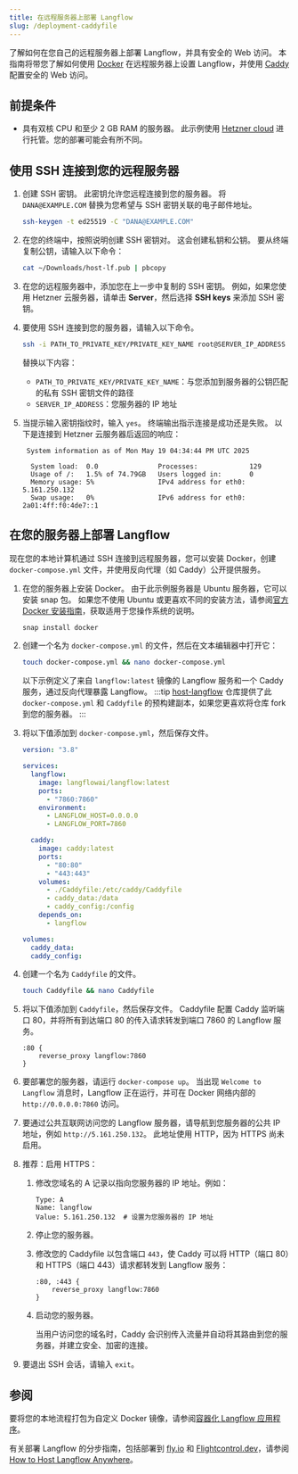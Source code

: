 ```yaml
---
title: 在远程服务器上部署 Langflow
slug: /deployment-caddyfile
---
```


了解如何在您自己的远程服务器上部署 Langflow，并具有安全的 Web 访问。
本指南将带您了解如何使用 [Docker](https://docs.docker.com/) 在远程服务器上设置 Langflow，并使用 [Caddy](https://caddyserver.com/docs/) 配置安全的 Web 访问。

## 前提条件

* 具有双核 CPU 和至少 2 GB RAM 的服务器。
此示例使用 [Hetzner cloud](https://www.hetzner.com/) 进行托管。您的部署可能会有所不同。

## 使用 SSH 连接到您的远程服务器

1. 创建 SSH 密钥。
此密钥允许您远程连接到您的服务器。
将 `DANA@EXAMPLE.COM` 替换为您希望与 SSH 密钥关联的电子邮件地址。
    ```bash
    ssh-keygen -t ed25519 -C "DANA@EXAMPLE.COM"
    ```

2. 在您的终端中，按照说明创建 SSH 密钥对。
这会创建私钥和公钥。
要从终端复制公钥，请输入以下命令：
    ```bash
    cat ~/Downloads/host-lf.pub | pbcopy
    ```
3. 在您的远程服务器中，添加您在上一步中复制的 SSH 密钥。
例如，如果您使用 Hetzner 云服务器，请单击 **Server**，然后选择 **SSH keys** 来添加 SSH 密钥。
4. 要使用 SSH 连接到您的服务器，请输入以下命令。
    ```bash
    ssh -i PATH_TO_PRIVATE_KEY/PRIVATE_KEY_NAME root@SERVER_IP_ADDRESS
    ```

    替换以下内容：
    * `PATH_TO_PRIVATE_KEY/PRIVATE_KEY_NAME`：与您添加到服务器的公钥匹配的私有 SSH 密钥文件的路径
    * `SERVER_IP_ADDRESS`：您服务器的 IP 地址
5. 当提示输入密钥指纹时，输入 `yes`。
终端输出指示连接是成功还是失败。
以下是连接到 Hetzner 云服务器后返回的响应：
    ```text
     System information as of Mon May 19 04:34:44 PM UTC 2025

      System load:  0.0               Processes:             129
      Usage of /:   1.5% of 74.79GB   Users logged in:       0
      Memory usage: 5%                IPv4 address for eth0: 5.161.250.132
      Swap usage:   0%                IPv6 address for eth0: 2a01:4ff:f0:4de7::1
    ```

## 在您的服务器上部署 Langflow

现在您的本地计算机通过 SSH 连接到远程服务器，您可以安装 Docker，创建 `docker-compose.yml` 文件，并使用反向代理（如 Caddy）公开提供服务。

1. 在您的服务器上安装 Docker。
由于此示例服务器是 Ubuntu 服务器，它可以安装 snap 包。
如果您不使用 Ubuntu 或更喜欢不同的安装方法，请参阅[官方 Docker 安装指南](https://docs.docker.com/get-started/get-docker/)，获取适用于您操作系统的说明。
    ```bash
    snap install docker
    ```
2. 创建一个名为 `docker-compose.yml` 的文件，然后在文本编辑器中打开它：
    ```bash
    touch docker-compose.yml && nano docker-compose.yml
    ```
    以下示例定义了来自 `langflow:latest` 镜像的 Langflow 服务和一个 Caddy 服务，通过反向代理暴露 Langflow。
    :::tip
    [host-langflow](https://github.com/datastax/host-langflow) 仓库提供了此 `docker-compose.yml` 和 `Caddyfile` 的预构建副本，如果您更喜欢将仓库 fork 到您的服务器。
    :::
3. 将以下值添加到 `docker-compose.yml`，然后保存文件。
    ```yml
    version: "3.8"

    services:
      langflow:
        image: langflowai/langflow:latest
        ports:
          - "7860:7860"
        environment:
          - LANGFLOW_HOST=0.0.0.0
          - LANGFLOW_PORT=7860

      caddy:
        image: caddy:latest
        ports:
          - "80:80"
          - "443:443"
        volumes:
          - ./Caddyfile:/etc/caddy/Caddyfile
          - caddy_data:/data
          - caddy_config:/config
        depends_on:
          - langflow

    volumes:
      caddy_data:
      caddy_config:
    ```
4. 创建一个名为 `Caddyfile` 的文件。
    ```bash
    touch Caddyfile && nano Caddyfile
    ```
5. 将以下值添加到 `Caddyfile`，然后保存文件。
Caddyfile 配置 Caddy 监听端口 80，并将所有到达端口 80 的传入请求转发到端口 7860 的 Langflow 服务。
    ```
    :80 {
        reverse_proxy langflow:7860
    }
    ```
6. 要部署您的服务器，请运行 `docker-compose up`。
当出现 `Welcome to Langflow` 消息时，Langflow 正在运行，并可在 Docker 网络内部的 `http://0.0.0.0:7860` 访问。
7. 要通过公共互联网访问您的 Langflow 服务器，请导航到您服务器的公共 IP 地址，例如 `http://5.161.250.132`。
此地址使用 HTTP，因为 HTTPS 尚未启用。

8. 推荐：启用 HTTPS：

    1. 修改您域名的 A 记录以指向您服务器的 IP 地址。例如：

        ```
        Type: A
        Name: langflow
        Value: 5.161.250.132  # 设置为您服务器的 IP 地址
        ```

    2. 停止您的服务器。
    3. 修改您的 Caddyfile 以包含端口 `443`，使 Caddy 可以将 HTTP（端口 80）和 HTTPS（端口 443）请求都转发到 Langflow 服务：

        ```
        :80, :443 {
            reverse_proxy langflow:7860
        }
        ```

    4. 启动您的服务器。

        当用户访问您的域名时，Caddy 会识别传入流量并自动将其路由到您的服务器，并建立安全、加密的连接。

9. 要退出 SSH 会话，请输入 `exit`。

## 参阅

要将您的本地流程打包为自定义 Docker 镜像，请参阅[容器化 Langflow 应用程序](/develop-application)。

有关部署 Langflow 的分步指南，包括部署到 [fly.io](https://fly.io/) 和 [Flightcontrol.dev](https://www.flightcontrol.dev/)，请参阅 [How to Host Langflow Anywhere](https://www.youtube.com/watch?v=q4qt5hSnte4)。